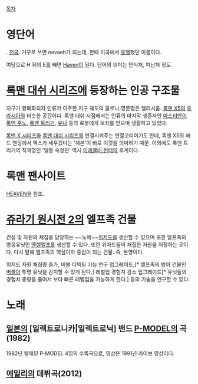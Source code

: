 [[목차]]
= 영단어 =
{{{+1 Heaven}}}. [[천국]]. 거꾸로 쓰면 nevaeh가 되는데, 한때 미국에서 [http://news.naver.com/main/read.nhn?mode=LSD&mid=sec&sid1=104&oid=015&aid=0000896213 유행]했던 이름이다.

여담으로 H 뒤의 E를 빼면 [[헤이븐|Haven]]이 된다. 단어의 의미는 안식처, 피난처 정도.


= [[록맨 대쉬 시리즈]]에 등장하는 인공 구조물 =
지구가 황폐화되자 인류가 이주한 지구 궤도의 콜로니.영문명은 엘리시움. [[록맨 X5]]의 [[유라시아]]와 비슷한 공간이다. 록맨 대쉬 시점에서는 인류의 마지막 생존자인 [[마스터(록맨 대쉬)|마스터]]만이 [[록맨 주노]], [[록 볼넛|록맨 트리거]], [[유나]] 등의 로봇에게 보좌를 받으며 생활하고 있었다.

[[록맨 X 시리즈]]와 [[록맨 대쉬 시리즈]]를 연결시켜주는 연결고리이기도 한데, 록맨 X5의 배드 엔딩에서 엑스가 세우겠다는 '헤븐'이 바로 이것을 의미하기 때문. 이외에도 록맨 트리거의 직책명인 '일등 숙청관' 역시 [[이레귤러 헌터]]의 후계이다.


= 록맨 팬사이트 =
[[HEAVEN]]을 참조.


= [[쥬라기 원시전 2]]의 엘프족 건물 =
건설 및 자원의 채집을 담당하는 ~~노예~~[[위저드#s-2|위저드]]를 생산할 수 있으며 또한 엘프족의 영웅유닛인 [[엔젤엘프]]를 생산할 수 있다. 또한 위자드들이 채집한 자원을 저장하는 곳이다. 다시 말해 엘프족의 핵심이자 중심이 되는 건물. 즉, 본영이다.

위저드 자원 채집량 증가, 버블 디텍팅 기능 연구 업그레이드,[* 엘프족의 방어 건물인 [[버블]]이 투명 유닛을 감지할 수 있게 된다.] 레벌업 경험치 감소 업그레이드[* 유닛들의 경험치 총량을 줄여서 보다 빠른 레벨업을 가능하게 한다.] 등의 기술을 연구할 수 있다.


= 노래 =
== [[일본]]의 [일렉트로니카|일렉트로닉] 밴드 [[P-MODEL]]의 곡(1982) ==
{{{#!html
<iframe width="500" height="408" src="http://serviceapi.nmv.naver.com/flash/convertIframeTag.nhn?vid=6BA78E94F0415664DF794F3D181E67D1BF1E&outKey=V1295272db660493e75078ac05daa1cc1350a7c80981dc638f6578ac05daa1cc1350a" frameborder="no" scrolling="no"></iframe>
}}}

1982년 발매된 P-MODEL 4집의 수록곡으로, 영상은 1991년 라이브 영상이다.
== [[에일리]]의 데뷔곡(2012) ==

